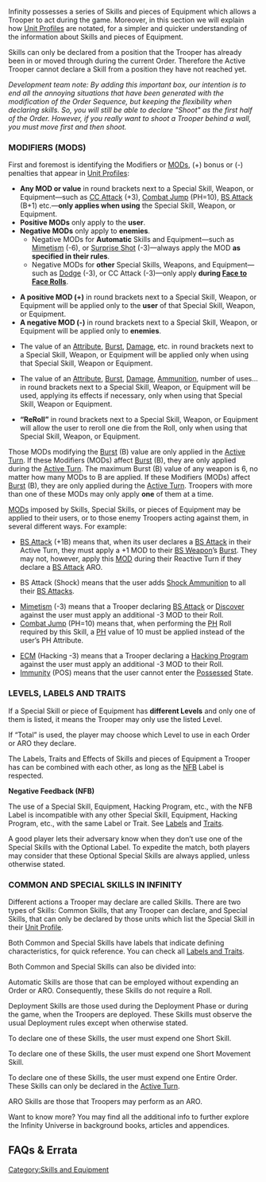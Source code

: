 {{section-skills-and-equipment}}


Infinity possesses a series of Skills and pieces of Equipment which allows a Trooper to act during the game. Moreover, in this section we will explain how [[Unit Profiles]] are notated, for a simpler and quicker understanding of the information about Skills and pieces of Equipment. 


{{Important_Start}}
{{update | 1.3, Nov 2022}}
{{erratahighblock}}
Skills can only be declared from a position that the Trooper has already been in or moved through during the current Order. Therefore the Active Trooper cannot declare a Skill from a position they have not reached yet.

''Development team note: By adding this important box, our intention is to end all the annoying situations that have been generated with the modification of the Order Sequence, but keeping the flexibility when declaring skills. So, you will still be able to declare "Shoot" as the first half of the Order. However, if you really want to shoot a Trooper behind a wall, you must move first and then shoot.''
{{erratahighblock-end}}
{{update-end}}
{{Important_End}}


=== MODIFIERS (MODS) ===
First and foremost is identifying the Modifiers or [[MODs]], (+) bonus or (-) penalties that appear in [[Unit Profiles]]:


{{Remember_Start}}
{{update | 1.3, Nov 2022}}
{{erratahighblock}}
* '''Any MOD or value''' in round brackets next to a Special Skill, Weapon, or Equipment—such as [[CC Attack]] (+3), [[Combat Jump]] (PH=10), [[BS Attack]] (B+1) etc.—'''only applies when using''' the Special Skill, Weapon, or Equipment.
* '''Positive MODs''' only apply to the '''user'''.
* '''Negative MODs''' only apply to '''enemies'''.
** Negative MODs for '''Automatic''' Skills and Equipment—such as [[Mimetism]] (-6), or [[Surprise Shot]] (-3)—always apply the MOD '''as specified in their rules'''.
** Negative MODs for '''other''' Special Skills, Weapons, and Equipment—such as [[Dodge]] (-3), or CC Attack (-3)—only apply '''during [[Face to Face Rolls]]'''.
{{erratahighblock-end}}
{{update-end}}
{{original}}
{{originalhighblock}}
* '''A positive MOD (+)''' in round brackets next to a Special Skill, Weapon, or Equipment will be applied only to the '''user''' of that Special Skill, Weapon, or Equipment. 
* '''A negative MOD (-)''' in round brackets next to a Special Skill, Weapon, or Equipment will be applied only to '''enemies'''. 
{{c1}}
* The value of an [[Attribute]], [[Burst]], [[Damage]], etc. in round brackets next to a Special Skill, Weapon, or Equipment will be applied only when using that Special Skill, Weapon or Equipment.
{{c1end}}
{{n4list}}
* The value of an [[Attribute]], [[Burst]], [[Damage]], [[Ammunition]], number of uses... in round brackets next to a Special Skill, Weapon, or Equipment will be used, applying its effects if necessary, only when using that Special Skill, Weapon or Equipment. 
{{n4end}}
{{originalhighblock-end}}
{{original-end}}
{{n4list}}
* '''“ReRoll”''' in round brackets next to a Special Skill, Weapon, or Equipment will allow the user to reroll one die from the Roll, only when using that Special Skill, Weapon, or Equipment.
{{n4end}}
{{Remember_End}}


{{Important_Start}}
{{c1}}
Those MODs modifying the [[Burst]] (B) value are only applied in the [[Active Turn]]. 
{{c1end}}{{n4}}
{{update | 1.3, Nov 2022}}
If these Modifiers (MODs) affect [[Burst]] (B), they are only applied during the [[Active Turn]]. {{erratahighlight}}The maximum Burst (B) value of any weapon is 6, no matter how many MODs to B are applied.{{erratahighlight-end}}
{{update-end}}
{{original}}
If these Modifiers (MODs) affect [[Burst]] (B), they are only applied during the [[Active Turn]]. {{originalhighlight}}Troopers with more than one of these MODs may only apply '''one''' of them at a time.{{originalhighlight-end}}
{{original-end}}
{{n4end}}
{{Important_End}}


{{Greybox_Start}}
[[MODs]] imposed by Skills, Special Skills, or pieces of Equipment may be applied to their users, or to those enemy Troopers acting against them, in several different ways. For example:
* [[BS Attack]] (+1B) means that, when its user declares a [[BS Attack]] in their Active Turn, they must apply a +1 MOD to their [[BS Weapon]]’s [[Burst]]. They may not, however, apply this [[MOD]] during their Reactive Turn if they declare a [[BS Attack]] ARO. 
{{n4list}}
* BS Attack (Shock) means that the user adds [[Shock Ammunition]] to all their [[BS Attack]]s. 
{{n4end}}
* [[Mimetism]] (-3) means that a Trooper declaring [[BS Attack]] or [[Discover]] against the user must apply an additional -3 MOD to their Roll. 
* [[Combat Jump]] (PH=10) means that, when performing the [[PH]] Roll required by this Skill, a [[PH]] value of 10 must be applied instead of the user’s PH Attribute.
{{n4list}}
* [[ECM]] (Hacking -3) means that a Trooper declaring a [[Hacking Program]] against the user must apply an additional -3 MOD to their Roll.
* [[Immunity]] (POS) means that the user cannot enter the [[Possessed]] State.
{{n4end}}
{{Greybox_End}}


=== LEVELS, LABELS AND TRAITS ===
If a Special Skill or piece of Equipment has '''different Levels''' and only one of them is listed, it means the Trooper may only use the listed Level.  

If “Total” is used, the player may choose which Level to use in each Order or ARO they declare.

The Labels, Traits and Effects of Skills and pieces of Equipment a Trooper has can be combined with each other, as long as the [[NFB]] Label is respected. 


{{Important_Start}}
'''Negative Feedback (NFB)'''

The use of a Special Skill, Equipment, Hacking Program, etc., with the NFB Label is incompatible with any other Special Skill, Equipment, Hacking Program, etc., with the same Label or Trait. See [[Labels]] and [[Traits]].
{{Important_End}}


{{n4}}
{{advice-start}}
A good player lets their adversary know when they don’t use one of the Special Skills with the Optional Label. To expedite the match, both players may consider that these Optional Special Skills are always applied, unless otherwise stated.
{{advice-end}}
{{n4end}}


=== COMMON AND SPECIAL SKILLS IN INFINITY ===
Different actions a Trooper may declare are called Skills. There are two types of Skills: Common Skills, that any Trooper can declare, and Special Skills, that can only be declared by those units which list the Special Skill in their [[Unit Profile]].

Both Common and Special Skills have labels that indicate defining characteristics, for quick reference. You can check all [[Labels and Traits]]. 

Both Common and Special Skills can also be divided into:

{{skillbox |black| AUTOMATIC SKILLS | }}
Automatic Skills are those that can be employed without expending an Order or ARO. Consequently, these Skills do not require a Roll.

{{skillbox |purple| DEPLOYMENT SKILLS | }}
Deployment Skills are those used during the Deployment Phase or during the game, when the Troopers are deployed. These Skills must observe the usual Deployment rules except when otherwise stated. 

{{skillbox |green| SHORT SKILLS | }}
To declare one of these Skills, the user must expend one Short Skill.

{{skillbox |blue| SHORT MOVEMENT SKILLS | }}
To declare one of these Skills, the user must expend one Short Movement Skill.

{{skillbox |red| ENTIRE ORDER SKILLS | }}
To declare one of these Skills, the user must expend one Entire Order. These Skills can only be declared in the [[Active Turn]].

{{skillbox |yellow| ARO SKILLS | }}
ARO Skills are those that Troopers may perform as an ARO.


{{Advice_Start}}
Want to know more? You may find all the additional info to further explore the Infinity Universe in background books, articles and appendices.
{{Advice_End}}


== FAQs & Errata ==

{{faqbox |
type = faq |
title = N4 FAQ |
version = Replaced with errata in 1.3, Nov 2022 <s>1.0, Jan 2021</s> |
q = <s>Q: When do you apply negative MODs for Skills, Equipment, and Weapons, and who do the MODs apply to? For example when using CC Attack (-X).</s> |
a = <s>A: The value of an Attribute, Burst, Damage, Ammunition, MOD, number of uses... will only apply when using that Skill, Weapon or Equipment. If the Skill, Weapon, or Equipment requires any targets, the MOD will only apply to those targets.</s> |
related = [[Skills and Equipment in Infinity]] }}


{{faqbox |
type = faq |
title = N4 FAQ |
version = 1.0, Jan 2021 |
q = Q: Do Skills that let you perform a 'BS Attack Roll' (for example Intuitive Attack and Speculative Attack), or have the BS Attack Label, count as a BS Attack for MODs? For example if the Trooper has 'BS Attack (+1 Damage)' or 'BS Attack (AP)'. |
a = A: Yes. |
related = [[BS Attack]], [[Intuitive Attack]], [[Labels]], [[Skills and Equipment in Infinity]], [[Speculative Attack]] }}


{{faqbox |
type = faq |
title = N4 FAQ |
version = 1.0, Jan 2021 |
q = Q: Do Pistols with (+1B) or (+2B) apply the additional Burst in CC Mode? |
a = A: Yes, but only in the Active Turn. |
related = [[CC Attack]], [[Pistols]], [[Skills and Equipment in Infinity]] }}


{{faqbox |
type = faq |
title = N4 FAQ |
version = 1.1.1, Dec 2021 |
q = Q: How does the Disposable Trait interact with Burst values higher than 1? |
a = A: Each additional Burst uses up a Disposable use. For example, a Trooper with a Panzerfaust (a two-use weapon with B 1) and BS Attack (+1B) must make an attack with B 2, consuming in a single Order the two projectiles available in the Panzerfaust, so the Panzerfaust will be unloaded and the player must place an Unloaded Token next to the Trooper. |
related = [[Skills and Equipment in Infinity]], [[Traits]] }}


{{section-skills-and-equipment}}




[[Category:Skills and Equipment]]